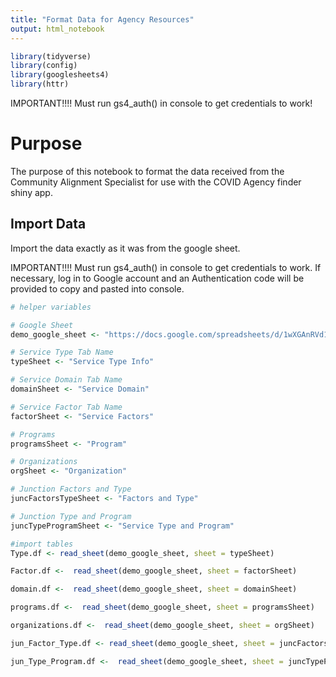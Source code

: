 ```yaml
---
title: "Format Data for Agency Resources"
output: html_notebook
---
```



```r
library(tidyverse)
library(config)
library(googlesheets4)
library(httr)
```


IMPORTANT!!!! Must run gs4_auth() in console to get credentials to work!


# Purpose

The purpose of this notebook to format the data received from the Community Alignment Specialist for use with the COVID Agency finder shiny app. 


## Import Data

Import the data exactly as it was from the google sheet.

IMPORTANT!!!! Must run gs4_auth() in console to get credentials to work. If necessary, log in to Google account and an Authentication code will be provided to copy and pasted into console. 


```r
# helper variables

# Google Sheet
demo_google_sheet <- "https://docs.google.com/spreadsheets/d/1wXGAnRVd1vVQAit0ocTp3Ocqm1ipW51sA6lxe2iNqOg/"

# Service Type Tab Name
typeSheet <- "Service Type Info"

# Service Domain Tab Name
domainSheet <- "Service Domain"

# Service Factor Tab Name
factorSheet <- "Service Factors"

# Programs
programsSheet <- "Program"

# Organizations
orgSheet <- "Organization"

# Junction Factors and Type
juncFactorsTypeSheet <- "Factors and Type"

# Junction Type and Program
juncTypeProgramSheet <- "Service Type and Program"


```





```r
#import tables
Type.df <- read_sheet(demo_google_sheet, sheet = typeSheet)

Factor.df <-  read_sheet(demo_google_sheet, sheet = factorSheet)

domain.df <-  read_sheet(demo_google_sheet, sheet = domainSheet)

programs.df <-  read_sheet(demo_google_sheet, sheet = programsSheet)

organizations.df <-  read_sheet(demo_google_sheet, sheet = orgSheet)

jun_Factor_Type.df <- read_sheet(demo_google_sheet, sheet = juncFactorsTypeSheet)

jun_Type_Program.df <-  read_sheet(demo_google_sheet, sheet = juncTypeProgramSheet)


```